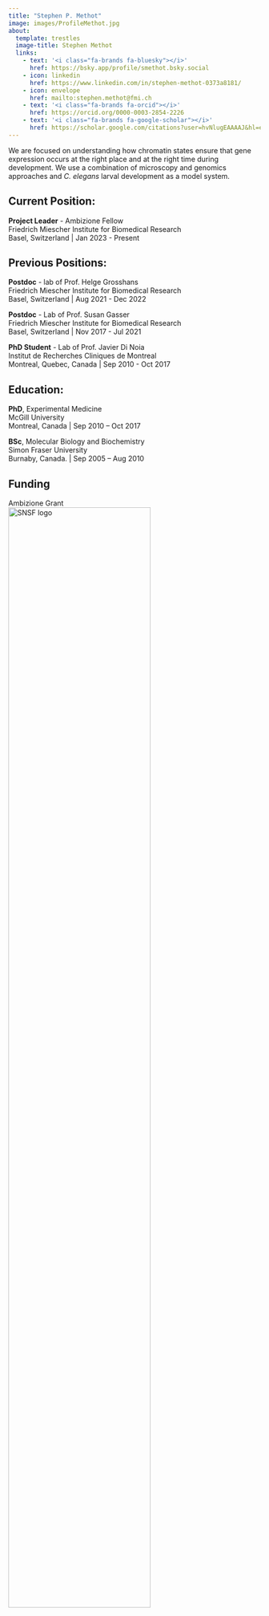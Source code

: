 ```yaml
---
title: "Stephen P. Methot"
image: images/ProfileMethot.jpg
about:
  template: trestles
  image-title: Stephen Methot
  links:
    - text: '<i class="fa-brands fa-bluesky"></i>'
      href: https://bsky.app/profile/smethot.bsky.social
    - icon: linkedin
      href: https://www.linkedin.com/in/stephen-methot-0373a8181/
    - icon: envelope
      href: mailto:stephen.methot@fmi.ch
    - text: '<i class="fa-brands fa-orcid"></i>'
      href: https://orcid.org/0000-0003-2854-2226
    - text: '<i class="fa-brands fa-google-scholar"></i>'
      href: https://scholar.google.com/citations?user=hvNlugEAAAAJ&hl=en
---
```


We are focused on understanding how chromatin states ensure that gene expression occurs at the right place and at the right time during development. We use a combination of microscopy and genomics approaches and *C. elegans* larval development as a model system.

## Current Position:

**Project Leader** - Ambizione Fellow<br>
Friedrich Miescher Institute for Biomedical Research<br>
Basel, Switzerland | Jan 2023 - Present

## Previous Positions:

**Postdoc** - lab of Prof. Helge Grosshans<br>
Friedrich Miescher Institute for Biomedical Research<br>
Basel, Switzerland | Aug 2021 - Dec 2022

**Postdoc** - Lab of Prof. Susan Gasser<br>
Friedrich Miescher Institute for Biomedical Research<br>
Basel, Switzerland | Nov 2017 - Jul 2021

**PhD Student** - Lab of Prof. Javier Di Noia<br>
Institut de Recherches Cliniques de Montreal<br>
Montreal, Quebec, Canada | Sep 2010 - Oct 2017

## Education:

**PhD**, Experimental Medicine<br>
McGill University<br> 
Montreal, Canada | Sep 2010 – Oct 2017

**BSc**, Molecular Biology and Biochemistry<br>
Simon Fraser University<br>
Burnaby, Canada. | Sep 2005 – Aug 2010

## Funding

Ambizione Grant<br>
![SNSF logo](images/snsflogo.png){width="75%"}



```r
htmltools::tagList(rmarkdown::html_dependency_font_awesome())
```